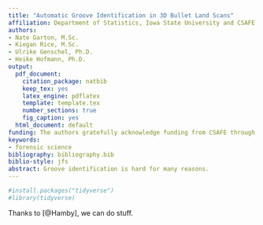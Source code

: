 ```yaml
---
title: "Automatic Groove Identification in 3D Bullet Land Scans"  
affiliation: Department of Statistics, Iowa State University and CSAFE (Center for Statistics and Applications in Forensic Evidence)  
authors:  
- Nate Garton, M.Sc. 
- Kiegan Rice, M.Sc.  
- Ulrike Genschel, Ph.D.    
- Heike Hofmann, Ph.D.  
output:  
  pdf_document:  
    citation_package: natbib  
    keep_tex: yes  
    latex_engine: pdflatex  
    template: template.tex  
    number_sections: true  
    fig_caption: yes  
  html_document: default  
funding: The authors gratefully acknowledge funding from CSAFE through cooperative agreement \# 70NANB15H176 between NIST and Iowa State University.  
keywords:  
- forensic science  
bibliography: bibliography.bib  
biblio-style: jfs  
abstract: Groove identification is hard for many reasons.  
---
```




```r
#install.packages("tidyverse")
#library(tidyverse)
```

\section{Background}  

Thanks to [@Hamby], we can do stuff. 

\section{Data Source}  



\section{Methodology}  

\subsection{Global Structure Removal}  

\subsection{Two-Class Classification}  

\subsection{Bayesian Changepoint Analysis}  

\section{Results}  

\section{Conclusions}  

\section{References}  



